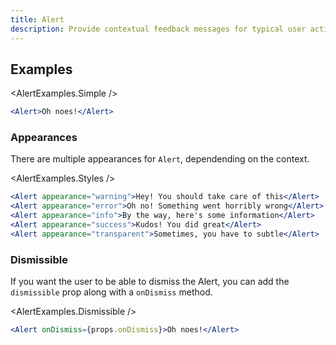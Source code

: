 ```yaml
---
title: Alert
description: Provide contextual feedback messages for typical user actions with the handful of available and flexible alert messages.
---
```



## Examples

<AlertExamples.Simple />

```jsx
<Alert>Oh noes!</Alert>
```

### Appearances

There are multiple appearances for `Alert`, dependending on the context.

<AlertExamples.Styles />

```jsx
<Alert appearance="warning">Hey! You should take care of this</Alert>
<Alert appearance="error">Oh no! Something went horribly wrong</Alert>
<Alert appearance="info">By the way, here's some information</Alert>
<Alert appearance="success">Kudos! You did great</Alert>
<Alert appearance="transparent">Sometimes, you have to subtle</Alert>
```

### Dismissible

If you want the user to be able to dismiss the Alert, you can add the `dismissible` prop along with a `onDismiss` method.

<AlertExamples.Dismissible />

```jsx
<Alert onDismiss={props.onDismiss}>Oh noes!</Alert>
```
